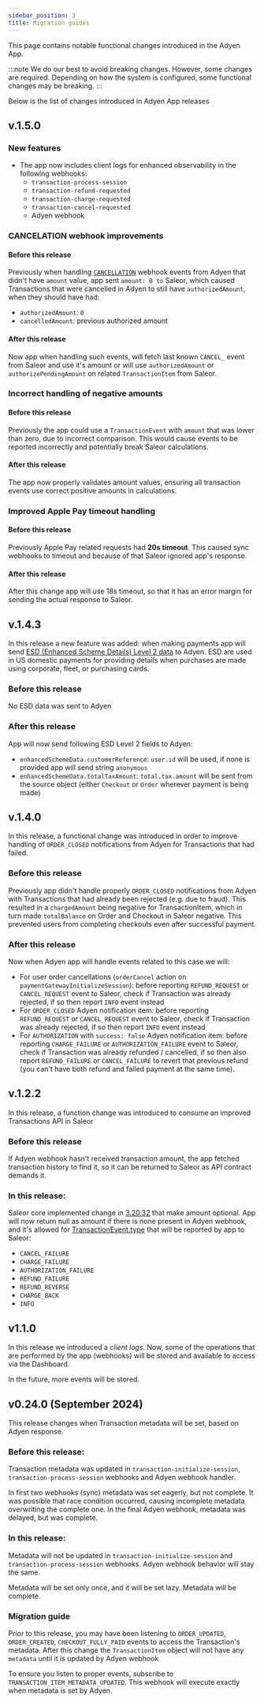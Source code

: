 ```yaml
---
sidebar_position: 3
title: Migration guides
---
```


This page contains notable functional changes introduced in the Adyen App.

:::note
We do our best to avoid breaking changes. However, some changes are required. Depending on how the system is configured,
some functional changes may be breaking.
:::

Below is the list of changes introduced in Adyen App releases

## v.1.5.0

### New features

- The app now includes client logs for enhanced observability in the following webhooks:
  - `transaction-process-session`
  - `transaction-refund-requested`
  - `transaction-charge-requested`
  - `transaction-cancel-requested`
  - Adyen webhook

### CANCELATION webhook improvements

#### Before this release

Previously when handling [`CANCELLATION`](https://docs.adyen.com/api-explorer/Webhooks/1/post/CANCELLATION) webhook events from Adyen that didn't have `amount` value,
app sent `amount: 0 to` Saleor, which caused Transactions that were cancelled in Adyen to still have `authorizedAmount`, when they should have had:

- `authorizedAmount`: `0`
- `cancelledAmount`: previous authorized amount

#### After this release

Now app when handling such events, will fetch last known `CANCEL_` event from Saleor and use it's amount or will use `authorizedAmount` or `authorizePendingAmount` on related `TransactionItem` from Saleor.

### Incorrect handling of negative amounts

#### Before this release

Previously the app could use a `TransactionEvent` with `amount` that was lower than zero, due to incorrect comparison.
This would cause events to be reported incorrectly and potentially break Saleor calculations.

#### After this release

The app now properly validates amount values, ensuring all transaction events use correct positive amounts in calculations.

### Improved Apple Pay timeout handling

#### Before this release

Previously Apple Pay related requests had **20s timeout**. This caused sync webhooks to timeout and because of that Saleor ignored app's response.

#### After this release

After this change app will use 18s timeout, so that it has an error margin for sending the actual response to Saleor.

## v.1.4.3

In this release a new feature was added: when making payments app will send [ESD (Enhanced Scheme Details) Level 2 data](https://docs.adyen.com/payment-methods/cards/enhanced-scheme-data/l2-l3/#include-level-2-3-esd-in-your-request) to Adyen.
ESD are used in US domestic payments for providing details when purchases are made using corporate, fleet, or purchasing cards.

### Before this release

No ESD data was sent to Adyen

### After this release

App will now send following ESD Level 2 fields to Adyen:

- `enhancedSchemeData.customerReference`: `user.id` will be used, if none is provided app will send string `anonymous`
- `enhancedSchemeData.totalTaxAmount`: `total.tax.amount` will be sent from the source object (either `Checkout` or `Order` wherever payment is being made)

## v.1.4.0

In this release, a functional change was introduced in order to improve handling of `ORDER_CLOSED` notifications from Adyen for Transactions that had failed.

### Before this release

Previously app didn't handle properly `ORDER_CLOSED` notifications from Adyen with Transactions that had already been rejected (e.g. due to fraud).
This resulted in a `chargedAmount` being negative for TransactionItem, which in turn made `totalBalance` on Order and Checkout in Saleor negative.
This prevented users from completing checkouts even after successful payment.

### After this release

Now when Adyen app will handle events related to this case we will:

- For user order cancellations (`orderCancel` action on `paymentGatewayInitializeSession`): before reporting `REFUND_REQUEST` or `CANCEL_REQUEST` event to Saleor, check if Transaction was already rejected, if so then report `INFO` event instead
- For `ORDER_CLOSED` Adyen notification item: before reporting `REFUND_REQUEST` or `CANCEL_REQUEST` event to Saleor, check if Transaction was already rejected, if so then report `INFO` event instead
- For `AUTHORIZATION` with `success: false` Adyen notification item: before reporting `CHARGE_FAILURE` or `AUTHORIZATION_FAILURE` event to Saleor, check if Transaction was already refunded / cancelled, if so then also report `REFUND_FAILURE` or `CANCEL_FAILURE` to revert that previous refund (you can't have both refund and failed payment at the same time).

## v.1.2.2

In this release, a function change was introduced to consume an improved Transactions API in Saleor

### Before this release

If Adyen webhook hasn't received transaction amount, the app fetched transaction history to find it, so it can be returned to Saleor as API contract demands it.

### In this release:

Saleor core implemented change in [3.20.32](https://github.com/saleor/saleor/releases/tag/3.20.32) that make amount optional.
App will now return null as amount if there is none present in Adyen webhook, and it's allowed for [TransactionEvent.type](https://docs.saleor.io/api-reference/payments/enums/transaction-event-type-enum) that will be reported by app to Saleor:

- `CANCEL_FAILURE`
- `CHARGE_FAILURE`
- `AUTHORIZATION_FAILURE`
- `REFUND_FAILURE`
- `REFUND_REVERSE`
- `CHARGE_BACK`
- `INFO`

## v1.1.0

In this release we introduced a *client logs*. Now, some of the operations that are performed by the app (webhooks) will be stored and available to access via the Dashboard.

In the future, more events will be stored.


## v0.24.0 (September 2024)

This release changes when Transaction metadata will be set, based on Adyen response.

### Before this release:

Transaction metadata was updated in `transaction-initialize-session`, `transaction-process-session` webhooks and Adyen webhook handler.

In first two webhooks (sync) metadata was set eagerly, but not complete. It was possible that race condition occurred, causing incomplete metadata overwriting the complete one.
In the final Adyen webhook, metadata was delayed, but was complete.

### In this release:

Metadata will not be updated in `transaction-initialize-session` and `transaction-process-session` webhooks. Adyen webhook behavior will stay the same.

Metadata will be set only once, and it will be set lazy. Metadata will be complete.

### Migration guide

Prior to this release, you may have been listening to `ORDER_UPDATED`, `ORDER_CREATED`, `CHECKOUT_FULLY_PAID` events to access the Transaction's metadata. After this change the `TransactionItem` object will not have any `metadata` until it is updated by Adyen webhook

To ensure you listen to proper events, subscribe to `TRANSACTION_ITEM_METADATA_UPDATED`. This webhook will execute exactly when metadata is set by Adyen.
